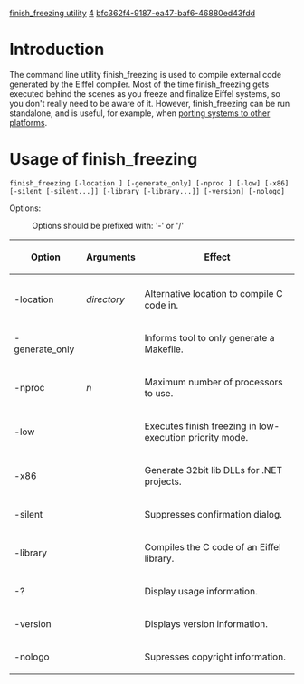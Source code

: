 [[Property:title|finish_freezing utility]]
[[Property:weight|4]]
[[Property:uuid|bfc362f4-9187-ea47-baf6-46880ed43fdd]]
{{ReviewRequested}}


=Introduction=

The command line utility finish_freezing is used to compile external code generated by the Eiffel compiler. Most of the time finish_freezing gets executed behind the scenes as you freeze and finalize Eiffel systems, so you don't really need to be aware of it. However, finish_freezing can be run standalone, and is useful, for example, when [[Porting an Eiffel application from UNIX to Windows or vice-versa|porting systems to other platforms]].

=Usage of finish_freezing=

<code lang="text">
finish_freezing [-location <directory>] [-generate_only] [-nproc <n>] [-low]
[-x86] [-silent [-silent...]] [-library [-library...]] [-version] [-nologo]
</code>

Options:
:Options should be prefixed with: '-' or '/'

{| border="1"
|-
! style="text-align: center" | Option
! style="text-align: center" | Arguments
! style="text-align: center" | Effect
|-
|-
|  -location
| ''directory''
|  Alternative location to compile C code in.
|-
| -generate_only
|
| Informs tool to only generate a Makefile.
|-
| -nproc
| ''n''
| Maximum number of processors to use.
|-
| -low
|
| Executes finish freezing in low-execution priority mode. 
|-
| -x86
|
| Generate 32bit lib DLLs for .NET projects. 
|-
| -silent
|
| Suppresses confirmation dialog.
|-
| -library
|
| Compiles the C code of an Eiffel library.
|-
| -?
|
| Display usage information. 
|-
| -version
|
| Displays version information. 
|-
| -nologo
|
| Supresses copyright information. 
|}




